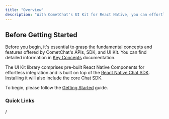 ```yaml
---
title: "Overview"
description: "With CometChat's UI Kit for React Native, you can effortlessly build a chat app equipped with all the essential messaging features, along with customizable options tailored to your application requirements. This UI Kit comprises prebuilt UI components organized into smaller modules and components, each configurable to meet your specific needs."
---
```


## Before Getting Started

Before you begin, it's essential to grasp the fundamental concepts and features offered by CometChat's APIs, SDK, and UI Kit. You can find detailed information in [Key Concepts](https://www.cometchat.com/docs/fundamentals/key-concepts) documentation.

The UI Kit library comprises pre-built React Native Components for effortless integration and is built on top of the [React Native Chat SDK](https://www.cometchat.com/docs/sdk/react-native/overview). Installing it will also include the core Chat SDK.

To begin, please follow the [Getting Started](https://www.cometchat.com/docs/ui-kit/react-native/getting-started) guide.

### Quick Links

<CardGroup cols={2}>
  <Card title="React Native Sample App" icon="github" iconType="solid" horizontal href="https://github.com/cometchat/cometchat-uikit-react-native/tree/v5">
    
  </Card>
  <Card title="UI Kit Source Code" icon="code" iconType="solid" horizontal href="https://github.com/cometchat/cometchat-uikit-react-native/tree/v5">
    
  </Card>
</CardGroup>

/